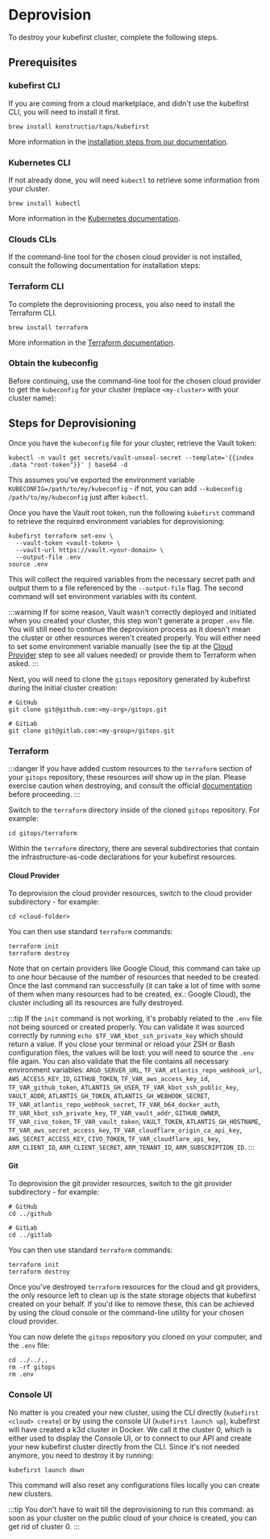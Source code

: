 
# Deprovision

To destroy your kubefirst cluster, complete the following steps.

## Prerequisites

### kubefirst CLI

If you are coming from a cloud marketplace, and didn't use the kubefirst CLI, you will need to install it first.

```shell
brew install konstructio/taps/kubefirst
```

More information in the [installation steps from our documentation](https://kubefirst.konstruct.io/docs/next/aws/quick-start/install/cli#local-prerequisites).

### Kubernetes CLI

If not already done, you will need `kubectl` to retrieve some information from your cluster.

```shell
brew install kubectl
```

More information in the [Kubernetes documentation](https://kubernetes.io/docs/tasks/tools/#kubectl).

### Clouds CLIs

If the command-line tool for the chosen cloud provider is not installed, consult the following documentation for installation steps:

<Tabs>
    <TabItem value="akamai" label="Akamai">
      <InstallAkamaiCLI />
    </TabItem>
    <TabItem value="aws" label="AWS">
      <InstallAwsCLI />
    </TabItem>
    <TabItem value="azure" label="Azure">
      <InstallAzureCLI />
    </TabItem>
    <TabItem value="civo" label="Civo">
      <InstallCivoCLI />
    </TabItem>
    <TabItem value="do" label="DigitalOcean">
      <InstallDoCLI />
    </TabItem>
    <TabItem value="gcp" label="Google Cloud">
      <InstallGcpCLI />
    </TabItem>
    <TabItem value="vultr" label="Vultr">
      <InstallVultrCLI />
    </TabItem>
</Tabs>

### Terraform CLI

To complete the deprovisioning process, you also need to install the Terraform CLI.

```shell
brew install terraform
```

More information in the [Terraform documentation](https://developer.hashicorp.com/terraform/tutorials/aws-get-started/install-cli).

### Obtain the kubeconfig

Before continuing, use the command-line tool for the chosen cloud provider to get the `kubeconfig` for your cluster (replace `<my-cluster>` with your cluster name):

<Tabs>
    <TabItem value="akamai" label="Akamai">
      <GetAkamaiKubeconfig />
    </TabItem>
    <TabItem value="aws" label="AWS">
      <GetAwsKubeconfig />
    </TabItem>
    <TabItem value="azure" label="Azure">
      <GetAzureKubeconfig />
    </TabItem>
    <TabItem value="civo" label="Civo">
      <GetCivoKubeconfig />
    </TabItem>
    <TabItem value="do" label="DigitalOcean">
      <GetDoKubeconfig />
    </TabItem>
    <TabItem value="gcp" label="Google Cloud">
      <GetGcpKubeconfig />
    </TabItem>
    <TabItem value="vultr" label="Vultr">
      <GetVultrKubeconfig />
    </TabItem>
</Tabs>

## Steps for Deprovisioning

Once you have the `kubeconfig` file for your cluster, retrieve the Vault token:

```shell
kubectl -n vault get secrets/vault-unseal-secret --template='{{index .data "root-token"}}' | base64 -d
```

This assumes you've exported the environment variable `KUBECONFIG=/path/to/my/kubeconfig` - if not, you can add `--kubeconfig /path/to/my/kubeconfig` just after `kubectl`.

Once you have the Vault root token, run the following `kubefirst` command to retrieve the required environment variables for deprovisioning:

```shell
kubefirst terraform set-env \
  --vault-token <vault-token> \
  --vault-url https://vault.<your-domain> \
  --output-file .env
source .env
```

This will collect the required variables from the necessary secret path and output them to a file referenced by the `--output-file` flag. The second command will set environment variables with its content.

:::warning
If for some reason, Vault wasn't correctly deployed and initiated when you created your cluster, this step won't generate a proper `.env` file. You will still need to continue the deprovision process as it doesn't mean the cluster or other resources weren't created properly. You will either need to set some environment variable manually (see the tip at the [Cloud Provider](#cloud-provider) step to see all values needed) or provide them to Terraform when asked.
:::

Next, you will need to clone the `gitops` repository generated by kubefirst during the initial cluster creation:

```shell
# GitHub
git clone git@github.com:<my-org>/gitops.git

# GitLab
git clone git@gitlab.com:<my-group>/gitops.git
```

### Terraform

:::danger
If you have added custom resources to the `terraform` section of your `gitops` repository, these resources _will_ show up in the plan. Please exercise caution when destroying, and consult the official [documentation](https://developer.hashicorp.com/terraform/cli/commands/destroy) before proceeding.
:::

Switch to the `terraform` directory inside of the cloned `gitops` repository. For example:

```shell
cd gitops/terraform
```

Within the `terraform` directory, there are several subdirectories that contain the infrastructure-as-code declarations for your kubefirst resources.

#### Cloud Provider

To deprovision the cloud provider resources, switch to the cloud provider subdirectory - for example:

```shell
cd <cloud-folder>
```

You can then use standard `terraform` commands:

```shell
terraform init
terraform destroy
```

Note that on certain providers like Google Cloud, this command can take up to one hour because of the number of resources that needed to be created. Once the last command ran successfully (it can take a lot of time with some of them when many resources had to be created, ex.: Google Cloud), the cluster including all its resources are fully destroyed.

:::tip
If the `init` command is not working, it's probably related to the `.env` file not being sourced or created properly. You can validate it was sourced correctly by running `echo $TF_VAR_kbot_ssh_private_key` which should return a value. If you close your terminal or reload your ZSH or Bash configuration files, the values will be lost: you will need to source the `.env` file again. You can also validate that the file contains all necessary environment variables: `ARGO_SERVER_URL`, `TF_VAR_atlantis_repo_webhook_url`, `AWS_ACCESS_KEY_ID`, `GITHUB_TOKEN`, `TF_VAR_aws_access_key_id`, `TF_VAR_github_token`, `ATLANTIS_GH_USER`, `TF_VAR_kbot_ssh_public_key`, `VAULT_ADDR`, `ATLANTIS_GH_TOKEN`, `ATLANTIS_GH_WEBHOOK_SECRET`, `TF_VAR_atlantis_repo_webhook_secret`, `TF_VAR_b64_docker_auth`, `TF_VAR_kbot_ssh_private_key`, `TF_VAR_vault_addr`, `GITHUB_OWNER`, `TF_VAR_civo_token`, `TF_VAR_vault_token`, `VAULT_TOKEN`, `ATLANTIS_GH_HOSTNAME`, `TF_VAR_aws_secret_access_key`, `TF_VAR_cloudflare_origin_ca_api_key`, `AWS_SECRET_ACCESS_KEY`, `CIVO_TOKEN`, `TF_VAR_cloudflare_api_key`, `ARM_CLIENT_ID`, `ARM_CLIENT_SECRET`, `ARM_TENANT_ID`, `ARM_SUBSCRIPTION_ID`.
:::

#### Git

To deprovision the git provider resources, switch to the git provider subdirectory - for example:

```shell
# GitHub
cd ../github

# GitLab
cd ../gitlab
```

You can then use standard `terraform` commands:

```shell
terraform init
terraform destroy
```

Once you've destroyed `terraform` resources for the cloud and git providers, the only resource left to clean up is the state storage objects that kubefirst created on your behalf. If you'd like to remove these, this can be achieved by using the cloud console or the command-line utility for your chosen cloud provider.

You can now delete the `gitops` repository you cloned on your computer, and the `.env` file:

```shell
cd ../../..
rm -rf gitops
rm .env
```

### Console UI

No matter is you created your new cluster, using the CLI directly (`kubefirst <cloud> create`) or by using the console UI (`kubefirst launch up`), kubefirst will have created a k3d cluster in Docker. We call it the cluster 0, which is either used to display the Console UI, or to connect to our API and create your new kubefirst cluster directly from the CLI. Since it's not needed anymore, you need to destroy it by running:

```shell
kubefirst launch down
```

This command will also reset any configurations files locally you can create new clusters.

:::tip
You don't have to wait till the deprovisioning to run this command: as soon as your cluster on the public cloud of your choice is created, you can get rid of cluster 0.
:::
